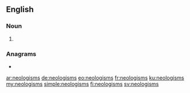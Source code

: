 {{selfref|See also [[Wiktionary:Neologisms]].}}
==English==

===Noun===
{{head|en|noun plural form}}

# {{plural of|neologism|lang=en}}

===Anagrams===
* {{l|en|gloominess}}

[[ar:neologisms]]
[[de:neologisms]]
[[eo:neologisms]]
[[fr:neologisms]]
[[ku:neologisms]]
[[my:neologisms]]
[[simple:neologisms]]
[[fi:neologisms]]
[[sv:neologisms]]